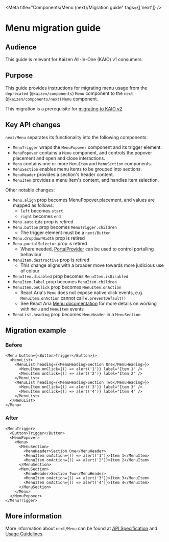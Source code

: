 
<Meta title="Components/Menu (next)/Migration guide" tags={['next']} />

# Menu migration guide

## Audience

This guide is relevant for Kaizen All-In-One (KAIO) v1 consumers.

## Purpose

This guide provides instructions for migrating menu usage from the `deprecated` (`@kaizen/components`) `Menu` component to the `next` (`@kaizen/components/next`) `Menu` component.

This migration is a prerequisite for [migrating to KAIO v2](/docs/releases-upcoming-major-releases--docs).

## Key API changes

`next/Menu` separates its functionality into the following components:

- `MenuTrigger` wraps the `MenuPopover` component and its trigger element.
- `MenuPopover` contains a `Menu` component, and controls the popover placement and open and close interactions.
- `Menu` contains one or more `MenuItem` and `MenuSection` components.
- `MenuSection` enables menu items to be grouped into sections.
- `MenuHeader` provides a section's header content.
- `MenuItem` provides a menu item's content, and handles item selection.

Other notable changes:

- `Menu.align` prop becomes MenuPopover.placement, and values are mapped as follows:
  - `left` becomes `start`
  - `right` becomes `end`
- `Menu.autoHide` prop is retired
- `Menu.button` prop becomes `MenuTrigger.children`
  - The trigger element must be a `next/Button`
- `Menu.dropdownWidth` prop is retired
- `Menu.portalSelector` prop is retired
  - Where needed, [PortalProvider](https://react-spectrum.adobe.com/react-aria/PortalProvider.html) can be used to control portalling behaviour
- `MenuItem.destructive` prop is retired
  - This change aligns with a broader move towards more judicious use of colour
- `MenuItem.disabled` prop becomes `MenuItem.isDisabled`
- `MenuItem.label` prop becomes `MenuItem.children`
- `MenuItem.onClick` prop becomes `MenuItem.onAction`
  - React Aria's `Menu` does not expose native click events, e.g. `MenuItem.onAction` cannot call `e.preventDefault()`
  - See React Aria [Menu documentation](https://react-spectrum.adobe.com/react-aria/Menu.html) for more details on working with `Menu` and `MenuItem` events
- `MenuList.heading` prop becomes `MenuHeader` in a `MenuSection`

## Migration example

### Before

```tsx
<Menu button={<Button>Trigger</Button>}>
  <MenuList>
    <MenuList heading={<MenuHeading>Section One</MenuHeading>}>
      <MenuItem onClick={() => alert('1')} label="Item 1" />
      <MenuItem onClick={() => alert('2')} label="Item 2" />
    </MenuList>
    <MenuList heading={<MenuHeading>Section Two</MenuHeading>}>
      <MenuItem onClick={() => alert('3')} label="Item 3" />
      <MenuItem onClick={() => alert('4')} label="Item 4" />
    </MenuList>
  </MenuList>
</Menu>
```

### After

```tsx
<MenuTrigger>
  <Button>Trigger</Button>
  <MenuPopover>
    <Menu>
      <MenuSection>
        <MenuHeader>Section One</MenuHeader>
        <MenuItem onAction={() => alert('1')}>Item 1</MenuItem>
        <MenuItem onAction={() => alert('2')}>Item 2</MenuItem>
      </MenuSection>
      <MenuSection>
        <MenuHeader>Section Two</MenuHeader>
        <MenuItem onAction={() => alert('3')}>Item 3</MenuItem>
        <MenuItem onAction={() => alert('4')}>Item 4</MenuItem>
      </MenuSection>
    </Menu>
  </MenuPopover>
</MenuTrigger>
```

## More information

More information about `next/Menu` can be found at [API Specification](/docs/components-menu-menu-next-api-specification--docs) and [Usage Guidelines](/docs/components-menu-menu-next-usage-guidelines--docs).

